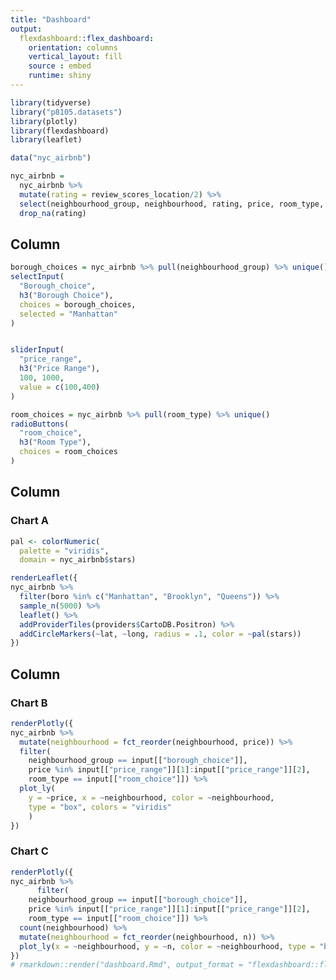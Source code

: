 ```yaml
---
title: "Dashboard"
output: 
  flexdashboard::flex_dashboard:
    orientation: columns
    vertical_layout: fill
    source : embed
    runtime: shiny
---
```


```r
library(tidyverse)
library("p8105.datasets")
library(plotly)
library(flexdashboard)
library(leaflet)
```

```r
data("nyc_airbnb")

nyc_airbnb = 
  nyc_airbnb %>% 
  mutate(rating = review_scores_location/2) %>% 
  select(neighbourhood_group, neighbourhood, rating, price, room_type, lat, long) %>% 
  drop_na(rating)
```


Column {.sidebar}
-----------------------------------------------------------------------

```r
borough_choices = nyc_airbnb %>% pull(neighbourhood_group) %>% unique()
selectInput(
  "Borough_choice",
  h3("Borough Choice"),
  choices = borough_choices,
  selected = "Manhattan"
)


sliderInput(
  "price_range",
  h3("Price Range"),
  100, 1000,
  value = c(100,400)
)

room_choices = nyc_airbnb %>% pull(room_type) %>% unique()
radioButtons(
  "room_choice",
  h3("Room Type"),
  choices = room_choices
)
```



Column {data-width=650}
-----------------------------------------------------------------------

### Chart A
```r
pal <- colorNumeric(
  palette = "viridis",
  domain = nyc_airbnb$stars)

renderLeaflet({
nyc_airbnb %>% 
  filter(boro %in% c("Manhattan", "Brooklyn", "Queens")) %>% 
  sample_n(5000) %>% 
  leaflet() %>% 
  addProviderTiles(providers$CartoDB.Positron) %>% 
  addCircleMarkers(~lat, ~long, radius = .1, color = ~pal(stars))
})
```


Column {data-width=350}
-----------------------------------------------------------------------

### Chart B

```r
renderPlotly({
nyc_airbnb %>% 
  mutate(neighbourhood = fct_reorder(neighbourhood, price)) %>% 
  filter(
    neighbourhood_group == input[["borough_choice"]],
    price %in% input[["price_range"]][1]:input[["price_range"]][2], 
    room_type == input[["room_choice"]]) %>% 
  plot_ly(
    y = ~price, x = ~neighbourhood, color = ~neighbourhood,
    type = "box", colors = "viridis"
    )
})
```

### Chart C

```r
renderPlotly({
nyc_airbnb %>% 
      filter(
    neighbourhood_group == input[["borough_choice"]],
    price %in% input[["price_range"]][1]:input[["price_range"]][2], 
    room_type == input[["room_choice"]]) %>% 
  count(neighbourhood) %>% 
  mutate(neighbourhood = fct_reorder(neighbourhood, n)) %>% 
  plot_ly(x = ~neighbourhood, y = ~n, color = ~neighbourhood, type = "bar", colors = "viridis")
})
# rmarkdown::render("dashboard.Rmd", output_format = "flexdashboard::flex_dashboard")
```


